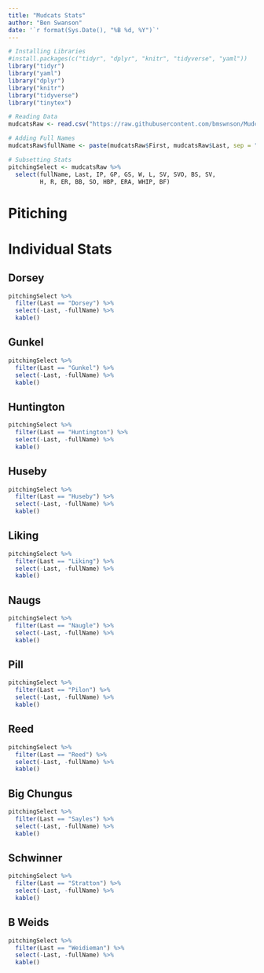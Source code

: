 ```yaml
---
title: "Mudcats Stats"
author: "Ben Swanson"
date: '`r format(Sys.Date(), "%B %d, %Y")`'
---
```




```r
# Installing Libraries 
#install.packages(c("tidyr", "dplyr", "knitr", "tidyverse", "yaml"))
library("tidyr")
library("yaml")
library("dplyr")
library("knitr")
library("tidyverse")
library("tinytex")
```

```r
# Reading Data
mudcatsRaw <- read.csv("https://raw.githubusercontent.com/bmswnson/Mudcats/main/Data/seasonStats_2022-05-26.csv")
```


```r
# Adding Full Names
mudcatsRaw$fullName <- paste(mudcatsRaw$First, mudcatsRaw$Last, sep = " ")
```



```r
# Subsetting Stats
pitchingSelect <- mudcatsRaw %>%
  select(fullName, Last, IP, GP, GS, W, L, SV, SVO, BS, SV, 
         H, R, ER, BB, SO, HBP, ERA, WHIP, BF)
```

# Pitiching

# Individual Stats
## Dorsey
```r
pitchingSelect %>%
  filter(Last == "Dorsey") %>%
  select(-Last, -fullName) %>%
  kable()
```

## Gunkel
```r
pitchingSelect %>%
  filter(Last == "Gunkel") %>%
  select(-Last, -fullName) %>%
  kable()
```

## Huntington
```r
pitchingSelect %>%
  filter(Last == "Huntington") %>%
  select(-Last, -fullName) %>%
  kable()
```

## Huseby
```r
pitchingSelect %>%
  filter(Last == "Huseby") %>%
  select(-Last, -fullName) %>%
  kable()
```

## Liking
```r
pitchingSelect %>%
  filter(Last == "Liking") %>%
  select(-Last, -fullName) %>%
  kable()
```

## Naugs
```r
pitchingSelect %>%
  filter(Last == "Naugle") %>%
  select(-Last, -fullName) %>%
  kable()
```

## Pill
```r
pitchingSelect %>%
  filter(Last == "Pilon") %>%
  select(-Last, -fullName) %>%
  kable()
```

## Reed
```r
pitchingSelect %>%
  filter(Last == "Reed") %>%
  select(-Last, -fullName) %>%
  kable()
```

## Big Chungus
```r
pitchingSelect %>%
  filter(Last == "Sayles") %>%
  select(-Last, -fullName) %>%
  kable()
```

## Schwinner
```r
pitchingSelect %>%
  filter(Last == "Stratton") %>%
  select(-Last, -fullName) %>%
  kable()
```

## B Weids
```r
pitchingSelect %>%
  filter(Last == "Weidieman") %>%
  select(-Last, -fullName) %>%
  kable()
```
